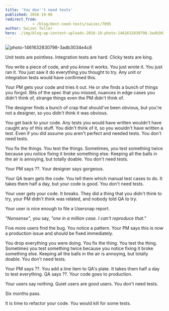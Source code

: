 ```yaml
---
title: 'You don''t need tests'
published: 2016-10-06
redirect_from: 
            - /blog/dont-need-tests/swizec/7095
author: Swizec Teller
hero: ./img/blog-wp-content-uploads-2016-10-photo-1461632830798-3adb3034e4c8-1024x684.jpg
---
```

![photo-1461632830798-3adb3034e4c8](./img/blog-wp-content-uploads-2016-10-photo-1461632830798-3adb3034e4c8-1024x684.jpg)



Unit tests are pointless. Integration tests are hard. Clicky tests are king.



You write a piece of code, and you _know_ it works. You just wrote it. You just ran it. You just saw it do everything you thought to try. Any unit or integration tests would have confirmed this.



Your PM gets your code and tries it out. He or she finds a bunch of things you forgot. Bits of the spec that you missed, nuances in edge cases you didn't think of, strange things even the PM didn't think of.



The designer finds a bunch of crap that should've been obvious, but you're not a designer, so you didn't think it was obvious.



You get back to your code. Any tests you would have written wouldn't have caught any of this stuff. You didn't think of it, so you wouldn't have written a test. Even if you did assume you aren't perfect and needed tests. You don't need tests.



You fix the things. You test the things. Sometimes, you test something twice because you notice fixing it broke something else. Keeping all the balls in the air is annoying, but totally doable. You don't need tests.



Your PM says ??. Your designer says gorgeous.



Your QA team gets the code. You tell them which manual test cases to do. It takes them half a day, but your code is good. You don't need tests.



Your user gets your code. It breaks. They did a thing that you didn't think to try, your PM didn't think was related, and nobody told QA to try.



Your user is nice enough to file a Usersnap report.



_"Nonsense"_, you say, _"one in a million case. I can't reproduce that."_



Five more users find the bug. You notice a pattern. Your PM says this is now a production issue and should be fixed immediately.



You drop everything you were doing. You fix the thing. You test the thing. Sometimes you test something twice because you notice fixing it broke something else. Keeping all the balls in the air is annoying, but totally doable. You don't need tests.



Your PM says ??. You add a line item to QA's plate. It takes them half a day to test everything. QA says ??. Your code goes to production.



Your users say nothing. Quiet users are good users. You don't need tests.



Six months pass.



It is time to refactor your code. You would kill for some tests.